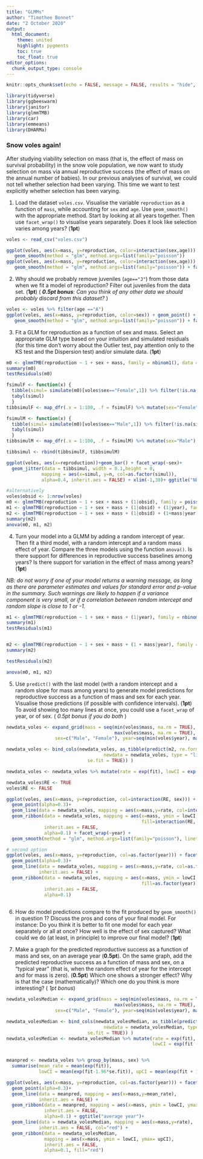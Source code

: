 ```yaml
---
title: "GLMMs"
author: "Timothee Bonnet"
date: "2 October 2020"
output: 
  html_document:
    theme: united
    highlight: pygments
    toc: true
    toc_float: true
editor_options: 
  chunk_output_type: console
---
```


```r
knitr::opts_chunk$set(echo = FALSE, message = FALSE, results = "hide", fig.show='hide')
```

```r
library(tidyverse)
library(ggbeeswarm)
library(janitor)
library(glmmTMB)
library(car)
library(emmeans)
library(DHARMa)
```


### Snow voles again!

After studying viability selection on mass (that is, the effect of mass on survival probability) in the snow vole population, we now want to study selection on mass via annual reproductive success (the effect of mass on the annual number of babies). In our previous analyses of survival, we could not tell whether selection had been varying. This time we want to test explicitly whether selection has been varying. 

1. Load the dataset ```voles.csv```. Visualise the variable ```reproduction``` as a function of ```mass```, while accounting for ```sex``` and ```age```. Use ```geom_smooth()``` with the appropriate method. Start by looking at all years together. Then use ```facet_wrap()``` to visualise years separately. Does it look like selection varies among years? (**1pt**)

```r
voles <- read_csv("voles.csv")

ggplot(voles, aes(x=mass, y=reproduction, color=interaction(sex,age))) + geom_point() + 
   geom_smooth(method = "glm", method.args=list(family="poisson"))
ggplot(voles, aes(x=mass, y=reproduction, color=interaction(sex,age))) + geom_point() + 
   geom_smooth(method = "glm", method.args=list(family="poisson")) + facet_wrap(~ year)
```

2. Why should we probably remove juveniles (```age=="J"```) from those data when we fit a model of reproduction? Filter out juveniles from the data set. (**1pt**) ( _**0.5pt bonus**: Can you think of any other data we should probably discard from this dataset?_ )

```r
voles <- voles %>% filter(age =="A")
ggplot(voles, aes(x=mass, y=reproduction, color=sex)) + geom_point() + 
   geom_smooth(method = "glm", method.args=list(family="poisson")) + facet_wrap(~ year)
```


3. Fit a GLM for reproduction as a function of sex and mass. Select an appropriate GLM type based on your intuition and simulated residuals (for this time don't worry about the Outlier test, pay attention only to the KS test and the Dispersion test) and/or simulate data. (**1pt**)

```r
m0 <- glmmTMB(reproduction ~ 1 + sex + mass, family = nbinom1(), data = voles)
summary(m0)
testResiduals(m0)

fsimulF <- function(x) {
  tibble(simul= simulate(m0)[voles$sex=="Female",1]) %>% filter(!is.na(simul)) %>%
  tabyl(simul)
  }
tibbsimulF <- map_dfr(.x = 1:100, .f = fsimulF) %>% mutate(sex="Female")

fsimulM <- function(x) {
  tibble(simul= simulate(m0)[voles$sex=="Male",1]) %>% filter(!is.na(simul)) %>%
  tabyl(simul)
  }
tibbsimulM <- map_dfr(.x = 1:100, .f = fsimulM) %>% mutate(sex="Male")

tibbsimul <- rbind(tibbsimulF, tibbsimulM)

ggplot(voles, aes(x=reproduction))+geom_bar() + facet_wrap(~sex)+
  geom_jitter(data = tibbsimul, width = 0.1,height = 0,
             mapping = aes(x=simul, y=n, col=as.factor(simul)),
             alpha=0.4, inherit.aes = FALSE) + xlim(-1,30)+ ggtitle("Nbinom1 GLM")

#alternatively
voles$obsid <- 1:nrow(voles)
m0 <- glmmTMB(reproduction ~ 1 + sex + mass + (1|obsid), family = poisson(), data = voles)
m1 <- glmmTMB(reproduction ~ 1 + sex + mass + (1|obsid) + (1|year), family = poisson(), data = voles)
m2 <- glmmTMB(reproduction ~ 1 + sex + mass + (1|obsid) + (1+mass|year), family = poisson(), data = voles)
summary(m2)
anova(m0, m1, m2)
```

4. Turn your model into a GLMM by adding a random intercept of year. Then fit a third model, with a random intercept and a random mass effect of year. Compare the three models using the function ```anova()```. Is there support for differences in reproductive success baselines among years? Is there support for variation in the effect of mass among years?(**1pt**)

_NB: do not worry if one of your model returns a warning message, as long as there are parameter estimates and values for standard error and p-value in the summary. Such warnings are likely to happen if a variance component is very small, or if a correlation between random intercept and random slope is close to 1 or -1._

```r

m1 <- glmmTMB(reproduction ~ 1 + sex + mass + (1|year), family = nbinom1(), data = voles)
summary(m1)
testResiduals(m1)


m2 <- glmmTMB(reproduction ~ 1 + sex + mass + (1 + mass|year), family = nbinom1(), data = voles)
summary(m2)

testResiduals(m2)

anova(m0, m1, m2)
```


5. Use ```predict()``` with the last model (with a random intercept and a random slope for mass among years) to generate model predictions for reproductive success as a function of mass and sex for each year. Visualise those predictions (if possible with confidence intervals). (**1pt**) To avoid showing too many lines at once, you could use a ```facet_wrap``` of year, or of sex. ( _0.5pt bonus if you do both_ )

```r
newdata_voles <- expand_grid(mass = seq(min(voles$mass, na.rm = TRUE),
                                        max(voles$mass, na.rm = TRUE), length.out = 100), 
                  sex=c("Male", "Female"), year=seq(min(voles$year), max(voles$year)))

newdata_voles <- bind_cols(newdata_voles, as_tibble(predict(m2, re.form = NULL, 
                                    newdata = newdata_voles, type = "link", 
                              se.fit = TRUE)) )

newdata_voles <- newdata_voles %>% mutate(rate = exp(fit), lowCI = exp(fit - 1.96*se.fit ), upCI = exp(fit+1.96*se.fit))

newdata_voles$RE <- TRUE
voles$RE <- FALSE

ggplot(voles, aes(x=mass, y=reproduction, col=interaction(RE, sex))) + 
  geom_point(alpha=0.3)+
  geom_line(data = newdata_voles, mapping = aes(x=mass,y=rate, col=interaction(RE, sex)), inherit.aes = FALSE) + 
  geom_ribbon(data = newdata_voles, mapping = aes(x=mass, ymin = lowCI, ymax= upCI,
                                                  fill=interaction(RE, sex)),
              inherit.aes = FALSE, 
              alpha=0.1) + facet_wrap(~year) +
  geom_smooth(method = "glm", method.args=list(family="poisson"), linetype = 3, alpha=0.1)

# second option
ggplot(voles, aes(x=mass, y=reproduction, col=as.factor(year))) + facet_wrap(~sex) +
  geom_point(alpha=0.3)+
  geom_line(data = newdata_voles, mapping = aes(x=mass,y=rate, col=as.factor(year)),
            inherit.aes = FALSE) + 
  geom_ribbon(data = newdata_voles, mapping = aes(x=mass, ymin = lowCI, ymax= upCI,
                                                  fill=as.factor(year)),
              inherit.aes = FALSE, 
              alpha=0.1) 
  
```

6. How do model predictions compare to the fit produced by ```geom_smooth()``` in question 1? Discuss the pros and cons of your final model. For instance: Do you think it is better to fit one model for each year separately or all at once? How well is the effect of sex captured? What could we do (at least, in principle) to improve our final model? (**1pt**)


7. Make a graph for the predicted reproductive success as a function of mass and sex, on an average year (**0.5pt**). On the same graph, add the predicted reproductive success as a function of mass and sex, on a "typical year" (that is, when the random effect of year for the intercept and for mass is zero). (**0.5pt**) 
Which one shows a stronger effect? Why is that the case (mathematically)? Which one do you think is more interesting? ( _1pt bonus_)

```r

newdata_volesMedian <- expand_grid(mass = seq(min(voles$mass, na.rm = TRUE),
                                        max(voles$mass, na.rm = TRUE), length.out = 100), 
                  sex=c("Male", "Female"), year=seq(min(voles$year), max(voles$year)))

newdata_volesMedian <- bind_cols(newdata_volesMedian, as_tibble(predict(m2, re.form =~ 0, 
                                    newdata = newdata_volesMedian, type = "link", 
                              se.fit = TRUE)) )
newdata_volesMedian <- newdata_volesMedian %>% mutate(rate = exp(fit),
                                                      lowCI = exp(fit - 1.96*se.fit ), upCI = exp(fit+1.96*se.fit))


meanpred <- newdata_voles %>% group_by(mass, sex) %>%
  summarise(mean_rate = mean(exp(fit)), 
            lowCI = mean(exp(fit-1.96*se.fit)), upCI = mean(exp(fit + 1.96*se.fit)))

ggplot(voles, aes(x=mass, y=reproduction, col=as.factor(year))) + facet_wrap(~sex) +
  geom_point(alpha=0.3)+
  geom_line(data = meanpred, mapping = aes(x=mass,y=mean_rate),
            inherit.aes = FALSE) + 
  geom_ribbon(data = meanpred, mapping = aes(x=mass, ymin = lowCI, ymax= upCI),
              inherit.aes = FALSE, 
              alpha=0.1) + ggtitle("average year")+
  geom_line(data = newdata_volesMedian, mapping = aes(x=mass,y=rate),
            inherit.aes = FALSE, col="red") + 
  geom_ribbon(data = newdata_volesMedian,
              mapping = aes(x=mass, ymin = lowCI, ymax= upCI),
              inherit.aes = FALSE, 
              alpha=0.1, fill="red") 



```

